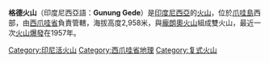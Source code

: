 {{Infobox Mountain
| Name = 格德火山
| Photo = Gunung Gede in The Clouds.jpg
| photo_caption = 
| Elevation = 2,958米
| elevation_ref = 
| prominence = 
| listing = [[List_of_volcanoes_in_Indonesia|List of volcanoes in Indonesia]]
| Location = {{INA}}[[爪哇島|爪哇島]]
| range = 
| Coordinates = {{coord|6|47|S|106|59|E|type:mountain|display=inline,title}}
| pushpin_map = Indonesia
| latd=6 |latm=47 |lats= |latNS=S
| longd=106 |longm=59 |longs= |longEW=E
| coordinates_ref = 
| topo = 
| Type = [[複式火山|複式火山]]
| age = 
| Last eruption = 1957年
| first_ascent = 
| easiest_route = 
}}

'''格德火山'''（印度尼西亞語：'''Gunung Gede'''）是[[印度尼西亞|印度尼西亞]]的[[火山|火山]]，位於[[爪哇島|爪哇島]]西部，由[[西爪哇省|西爪哇省]]負責管轄，海拔高度2,958米，與[[龐朗奧火山|龐朗奧火山]]組成雙火山，最近一次[[火山爆發|火山爆發]]在1957年。

{{Indonesia-stub}}
[[Category:印尼活火山|Category:印尼活火山]]
[[Category:西爪哇省地理|Category:西爪哇省地理]]
[[Category:复式火山|Category:复式火山]]
